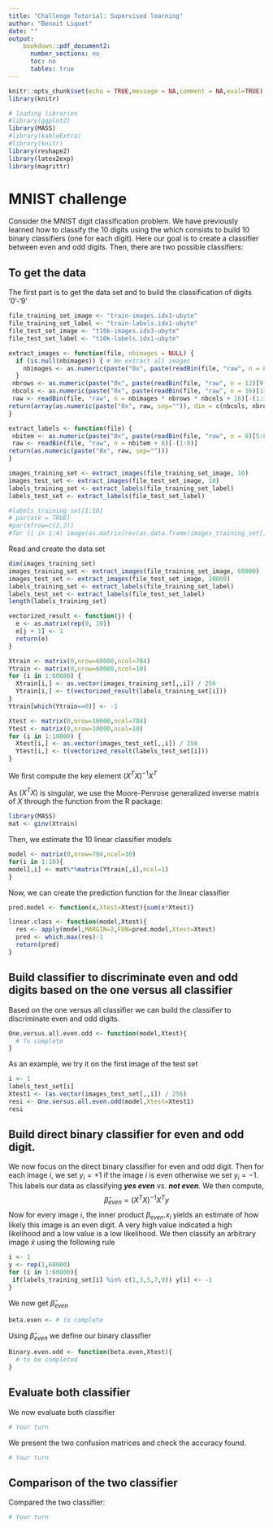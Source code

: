 ```yaml
---
title: "Challenge Tutorial: Supervised learning"
author: "Benoit Liquet"
date: ""
output:
    bookdown::pdf_document2:
      number_sections: no
      toc: no
      tables: true
---
```



```r
knitr::opts_chunk$set(echo = TRUE,message = NA,comment = NA,eval=TRUE)
library(knitr)
```
 

```r
# loading libraries
#library(ggplot2)
library(MASS)
#library(kableExtra)
#library(knitr)
library(reshape2)
library(latex2exp)
library(magrittr)
```

# MNIST challenge

Consider the MNIST digit classification problem. We have previously learned how to classify the 10 digits using the \textit{one versus all strategy} which consists to build 10 binary classifiers (one for each digit). Here our goal is to create a classifier between even and odd digits. Then, there are two possible classifiers: 
\begin{itemize}
\item (I) use the classification of digits ' 0 '-' 9 ' (the one we have done) and then decide if even or odd. 
\item (II) train on binary classification between evens and odds digits.
\end{itemize}


\begin{enumerate}
\item Build in R or Python these two classifiers and train it on the training set ($60,000$ images).
\item Evaluate the performance of the two classifier on the test set ($10,000$ images)  by providing the accuracy. You should provide the confusion matrix.
\item Which is better? Discuss and comment on the results?
\end{enumerate}


## To get the data 

The first part is to get the data set and to build the classification of digits '0'-'9' 

```r
file_training_set_image <- "train-images.idx3-ubyte"
file_training_set_label <- "train-labels.idx1-ubyte"
file_test_set_image <- "t10k-images.idx3-ubyte"
file_test_set_label <- "t10k-labels.idx1-ubyte"

extract_images <- function(file, nbimages = NULL) {
  if (is.null(nbimages)) { # We extract all images
    nbimages <- as.numeric(paste("0x", paste(readBin(file, "raw", n = 8)[5:8], collapse = ""), sep = ""))
  }
 nbrows <- as.numeric(paste("0x", paste(readBin(file, "raw", n = 12)[9:12], collapse = ""), sep = ""))
 nbcols <- as.numeric(paste("0x", paste(readBin(file, "raw", n = 16)[13:16], collapse = ""), sep = ""))
 raw <- readBin(file, "raw", n = nbimages * nbrows * nbcols + 16)[-(1:16)]
return(array(as.numeric(paste("0x", raw, sep="")), dim = c(nbcols, nbrows, nbimages)))
}

extract_labels <- function(file) {
 nbitem <- as.numeric(paste("0x", paste(readBin(file, "raw", n = 8)[5:8], collapse = ""), sep = ""))
 raw <- readBin(file, "raw", n = nbitem + 8)[-(1:8)]
return(as.numeric(paste("0x", raw, sep="")))
}

images_training_set <- extract_images(file_training_set_image, 10)
images_test_set <- extract_images(file_test_set_image, 10)
labels_training_set <- extract_labels(file_training_set_label)
labels_test_set <- extract_labels(file_test_set_label)

#labels_training_set[1:10]
# par(ask = TRUE)
#par(mfrow=c(2,2))
#for (i in 1:4) image(as.matrix(rev(as.data.frame(images_training_set[,,i]))), col = gray((255:0)/256))
```

Read and create the data set

```r
dim(images_training_set)
images_training_set <- extract_images(file_training_set_image, 60000)
images_test_set <- extract_images(file_test_set_image, 10000)
labels_training_set <- extract_labels(file_training_set_label)
labels_test_set <- extract_labels(file_test_set_label)
length(labels_training_set)
```

```r
vectorized_result <- function(j) {
  e <- as.matrix(rep(0, 10))
  e[j + 1] <- 1
  return(e)
}

Xtrain <- matrix(0,nrow=60000,ncol=784)
Ytrain <- matrix(0,nrow=60000,ncol=10)
for (i in 1:60000) {
  Xtrain[i,] <- as.vector(images_training_set[,,i]) / 256
  Ytrain[i,] <- t(vectorized_result(labels_training_set[i]))
}
Ytrain[which(Ytrain==0)] <- -1

Xtest <- matrix(0,nrow=10000,ncol=784)
Ytest <- matrix(0,nrow=10000,ncol=10)
for (i in 1:10000) {
  Xtest[i,] <- as.vector(images_test_set[,,i]) / 256
  Ytest[i,] <- t(vectorized_result(labels_test_set[i]))
}
```

We first compute the key element $(X^TX)^{-1}X^T$

As $(X^TX)$ is singular, we use the Moore-Penrose generalized inverse matrix of $X$ through the \texttt{ginv} function from the \texttt{MASS} R package: 

```r
library(MASS)
mat <- ginv(Xtrain)
```


Then, we estimate the 10 linear classifier models 

```r
model <- matrix(0,nrow=784,ncol=10)
for(i in 1:10){
model[,i] <- mat%*%matrix(Ytrain[,i],ncol=1)  
}
```


Now, we can create the prediction function for the linear classifier

```r
pred.model <- function(x,Xtest=Xtest){sum(x*Xtest)}

linear.class <- function(model,Xtest){
  res <- apply(model,MARGIN=2,FUN=pred.model,Xtest=Xtest)
  pred <- which.max(res)-1
  return(pred)
}
```


## Build classifier to discriminate even and odd digits based on the one versus all classifier 



Based on the one versus all classifier we can build the classifier to discriminate even and odd digits.

```r
One.versus.all.even.odd <- function(model,Xtest){
  # To complete
}
```

As an example, we try it on the first image of the test set

```r
i <- 1
labels_test_set[i]
Xtest1 <- (as.vector(images_test_set[,,i]) / 256)
resi <- One.versus.all.even.odd(model,Xtest=Xtest1)
resi
```


## Build direct binary classifier for even and odd digit. 

We now focus on the direct binary classifier for even and odd digit. 
Then for each image $i$, we set $y_i = +1$ if the image $i$ is even otherwise we set $y_i = -1$. This labels our data as classifying **_yes even_** vs. **_not even_**.  We then compute,
$$\hat{\beta}_{even}=(X^TX)^{-1}X^Ty$$ 
Now for every image $i$, the inner product $\beta_{even}.x_i$ yields an estimate of how likely this image is an even digit. A very high value indicated a high likelihood and a low value is a low likelihood. We then classify an arbitrary image $\tilde{x}$ using the following rule

\begin{eqnarray}
\hat{y}(\tilde{x}) = +1 \ \ \textrm{if}\ \ \  \beta_{even}.\tilde{x}\leq 0 \ \ \ \textrm{otherwise}\ \ \ \hat{y}(\tilde{x}) = -1
\end{eqnarray}

```r
i <- 1
y <- rep(1,60000)
for (i in 1:60000){
 if(labels_training_set[i] %in% c(1,3,5,7,9)) y[i] <- -1
}
```

We now get $\hat{\beta}_{even}$

```r
beta.even <- # to complete
```

Using $\hat{\beta}_{even}$ we define our binary classifier

```r
Binary.even.odd <- function(beta.even,Xtest){
  # to be completed 
}
```

## Evaluate both classifier

 We now evaluate both classifier

```r
# Your turn
```



We present the two confusion matrices and check the accuracy found.

```r
# Your turn
```

## Comparison of the two classifier 

Compared the two classifier:

```r
# Your turn
```


